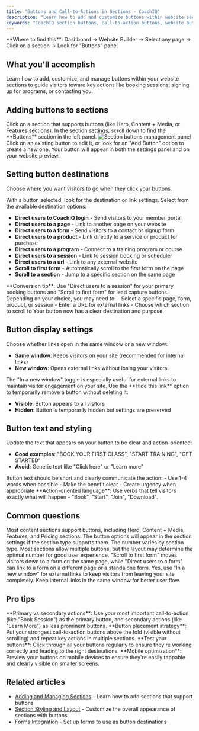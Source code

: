 ```yaml
---
title: "Buttons and Call-to-Actions in Sections - CoachIQ"
description: "Learn how to add and customize buttons within website sections. Set up call-to-actions that drive bookings, signups, and engagement on your coaching site."
keywords: "CoachIQ section buttons, call-to-action buttons, website buttons, CTA optimization, coaching website conversions"
---
```


<Info>
**Where to find this**: Dashboard → Website Builder → Select any page → Click on a section → Look for "Buttons" panel
</Info>

## What you'll accomplish

Learn how to add, customize, and manage buttons within your website sections to guide visitors toward key actions like booking sessions, signing up for programs, or contacting you.

## Adding buttons to sections

<Steps>
<Step title="Select a section with button capability">
Click on a section that supports buttons (like Hero, Content + Media, or Features sections).
</Step>

<Step title="Locate the Buttons panel">
In the section settings, scroll down to find the **Buttons** section in the left panel.

<Frame>
<img src="/images/section-buttons-panel.png" alt="Section buttons management panel" />
</Frame>
</Step>

<Step title="Add or edit a button">
Click on an existing button to edit it, or look for an "Add Button" option to create a new one.

<Check>
Your button will appear in both the settings panel and on your website preview.
</Check>
</Step>
</Steps>

## Setting button destinations

Choose where you want visitors to go when they click your buttons.

<Steps>
<Step title="Access button destination options">
With a button selected, look for the destination or link settings.
</Step>

<Step title="Choose your destination type">
Select from the available destination options:

- **Direct users to CoachIQ login** - Send visitors to your member portal
- **Direct users to a page** - Link to another page on your website  
- **Direct users to a form** - Send visitors to a contact or signup form
- **Direct users to a product** - Link directly to a service or product for purchase
- **Direct users to a program** - Connect to a training program or course
- **Direct users to a session** - Link to session booking or scheduler
- **Direct users to a url** - Link to any external website
- **Scroll to first form** - Automatically scroll to the first form on the page
- **Scroll to a section** - Jump to a specific section on the same page

<Tip>
**Conversion tip**: Use "Direct users to a session" for your primary booking buttons and "Scroll to first form" for lead capture buttons.
</Tip>
</Step>

<Step title="Configure destination details">
Depending on your choice, you may need to:
- Select a specific page, form, product, or session
- Enter a URL for external links
- Choose which section to scroll to

<Check>
Your button now has a clear destination and purpose.
</Check>
</Step>
</Steps>

## Button display settings

<Steps>
<Step title="Set opening behavior">
Choose whether links open in the same window or a new window:

- **Same window**: Keeps visitors on your site (recommended for internal links)
- **New window**: Opens external links without losing your visitors

<Note>
The "In a new window" toggle is especially useful for external links to maintain visitor engagement on your site.
</Note>
</Step>

<Step title="Control button visibility">
Use the **Hide this link** option to temporarily remove a button without deleting it:

- **Visible**: Button appears to all visitors
- **Hidden**: Button is temporarily hidden but settings are preserved
</Step>
</Steps>

## Button text and styling

<Steps>
<Step title="Edit button text">
Update the text that appears on your button to be clear and action-oriented:

- **Good examples**: "BOOK YOUR FIRST CLASS", "START TRAINING", "GET STARTED"
- **Avoid**: Generic text like "Click here" or "Learn more"
</Step>

<Step title="Keep text concise">
Button text should be short and clearly communicate the action:
- Use 1-4 words when possible
- Make the benefit clear
- Create urgency when appropriate

<Tip>
**Action-oriented language**: Use verbs that tell visitors exactly what will happen - "Book", "Start", "Join", "Download".
</Tip>
</Step>
</Steps>

## Common questions

<AccordionGroup>
<Accordion title="Which sections support buttons?">
Most content sections support buttons, including Hero, Content + Media, Features, and Pricing sections. The button options will appear in the section settings if the section type supports them.
</Accordion>

<Accordion title="How many buttons can I add to a section?">
The number varies by section type. Most sections allow multiple buttons, but the layout may determine the optimal number for good user experience.
</Accordion>

<Accordion title="What's the difference between scrolling to a form vs linking to a form?">
"Scroll to first form" moves visitors down to a form on the same page, while "Direct users to a form" can link to a form on a different page or a standalone form.
</Accordion>

<Accordion title="Should I open external links in a new window?">
Yes, use "In a new window" for external links to keep visitors from leaving your site completely. Keep internal links in the same window for better user flow.
</Accordion>
</AccordionGroup>

## Pro tips

<Tip>
**Primary vs secondary actions**: Use your most important call-to-action (like "Book Session") as the primary button, and secondary actions (like "Learn More") as less prominent buttons.
</Tip>

<Tip>
**Button placement strategy**: Put your strongest call-to-action buttons above the fold (visible without scrolling) and repeat key actions in multiple sections.
</Tip>

<Tip>
**Test your buttons**: Click through all your buttons regularly to ensure they're working correctly and leading to the right destinations.
</Tip>

<Tip>
**Mobile optimization**: Preview your buttons on mobile devices to ensure they're easily tappable and clearly visible on smaller screens.
</Tip>

## Related articles

- [Adding and Managing Sections](/website/sections/working-with-sections) - Learn how to add sections that support buttons
- [Section Styling and Layout](/website/sections/backgrounds-styling) - Customize the overall appearance of sections with buttons
- [Forms Integration](/website/forms) - Set up forms to use as button destinations
